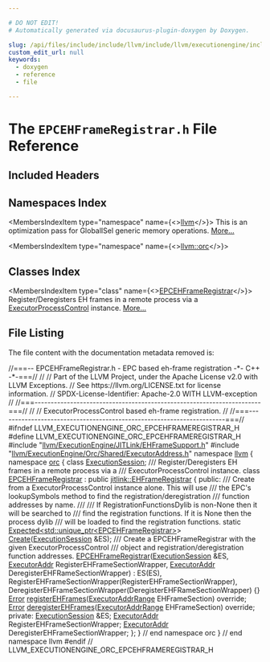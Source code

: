 ```yaml
---

# DO NOT EDIT!
# Automatically generated via docusaurus-plugin-doxygen by Doxygen.

slug: /api/files/include/include/llvm/include/llvm/executionengine/include/llvm/executionengine/orc/epcehframeregistrar-h
custom_edit_url: null
keywords:
  - doxygen
  - reference
  - file

---
```





# The `EPCEHFrameRegistrar.h` File Reference

<DoxygenPage pluginConfig={pluginConfig}>



## Included Headers

<IncludesList>
<IncludesListItem
  filePath="llvm/ExecutionEngine/JITLink/EHFrameSupport.h"
  permalink="/docs/api/files/include/include/llvm/include/llvm/executionengine/include/llvm/executionengine/jitlink/ehframesupport-h"
  isLocal="true" />
<IncludesListItem
  filePath="llvm/ExecutionEngine/Orc/Shared/ExecutorAddress.h"
  permalink="/docs/api/files/include/include/llvm/include/llvm/executionengine/include/llvm/executionengine/orc/include/llvm/executionengine/orc/shared/executoraddress-h"
  isLocal="true" />
</IncludesList>

## Namespaces Index

<MembersIndex>

<MembersIndexItem
  type="namespace"
  name={<><a href="/docs/api/namespaces/llvm">llvm</a></>}>
This is an optimization pass for GlobalISel generic memory operations. <a href="/docs/api/namespaces/llvm/#details">More...</a>
</MembersIndexItem>

<MembersIndexItem
  type="namespace"
  name={<><a href="/docs/api/namespaces/llvm/orc">llvm::orc</a></>}>
</MembersIndexItem>

</MembersIndex>

## Classes Index

<MembersIndex>

<MembersIndexItem
  type="class"
  name={<><a href="/docs/api/classes/llvm/orc/epcehframeregistrar">EPCEHFrameRegistrar</a></>}>
Register/Deregisters EH frames in a remote process via a <a href="/docs/api/classes/llvm/orc/executorprocesscontrol">ExecutorProcessControl</a> instance. <a href="/docs/api/classes/llvm/orc/epcehframeregistrar/#details">More...</a>
</MembersIndexItem>

</MembersIndex>


## File Listing

The file content with the documentation metadata removed is:

<ProgramListing>

<Link id="l00001" /><CodeLine lineNumber="1"><span class="doxyHighlightComment">//===-- EPCEHFrameRegistrar.h - EPC based eh-frame registration -&#42;- C++ -&#42;-===//</span></CodeLine>
<Link id="l00002" /><CodeLine lineNumber="2"><span class="doxyHighlightComment">//</span></CodeLine>
<Link id="l00003" /><CodeLine lineNumber="3"><span class="doxyHighlightComment">// Part of the LLVM Project, under the Apache License v2.0 with LLVM Exceptions.</span></CodeLine>
<Link id="l00004" /><CodeLine lineNumber="4"><span class="doxyHighlightComment">// See https://llvm.org/LICENSE.txt for license information.</span></CodeLine>
<Link id="l00005" /><CodeLine lineNumber="5"><span class="doxyHighlightComment">// SPDX-License-Identifier: Apache-2.0 WITH LLVM-exception</span></CodeLine>
<Link id="l00006" /><CodeLine lineNumber="6"><span class="doxyHighlightComment">//</span></CodeLine>
<Link id="l00007" /><CodeLine lineNumber="7"><span class="doxyHighlightComment">//===----------------------------------------------------------------------===//</span></CodeLine>
<Link id="l00008" /><CodeLine lineNumber="8"><span class="doxyHighlightComment">//</span></CodeLine>
<Link id="l00009" /><CodeLine lineNumber="9"><span class="doxyHighlightComment">// ExecutorProcessControl based eh-frame registration.</span></CodeLine>
<Link id="l00010" /><CodeLine lineNumber="10"><span class="doxyHighlightComment">//</span></CodeLine>
<Link id="l00011" /><CodeLine lineNumber="11"><span class="doxyHighlightComment">//===----------------------------------------------------------------------===//</span></CodeLine>
<Link id="l00012" /><CodeLine lineNumber="12"></CodeLine>
<Link id="l00013" /><CodeLine lineNumber="13"><span class="doxyHighlightPreprocessor">#ifndef LLVM&#95;EXECUTIONENGINE&#95;ORC&#95;EPCEHFRAMEREGISTRAR&#95;H</span></CodeLine>
<Link id="l00014" /><CodeLine lineNumber="14"><span class="doxyHighlightPreprocessor">#define LLVM&#95;EXECUTIONENGINE&#95;ORC&#95;EPCEHFRAMEREGISTRAR&#95;H</span></CodeLine>
<Link id="l00015" /><CodeLine lineNumber="15"></CodeLine>
<Link id="l00016" /><CodeLine lineNumber="16"><span class="doxyHighlightPreprocessor">#include &quot;<a href="/docs/api/files/include/include/llvm/include/llvm/executionengine/include/llvm/executionengine/jitlink/ehframesupport-h">llvm/ExecutionEngine/JITLink/EHFrameSupport.h</a>&quot;</span></CodeLine>
<Link id="l00017" /><CodeLine lineNumber="17"><span class="doxyHighlightPreprocessor">#include &quot;<a href="/docs/api/files/include/include/llvm/include/llvm/executionengine/include/llvm/executionengine/orc/include/llvm/executionengine/orc/shared/executoraddress-h">llvm/ExecutionEngine/Orc/Shared/ExecutorAddress.h</a>&quot;</span></CodeLine>
<Link id="l00018" /><CodeLine lineNumber="18"></CodeLine>
<Link id="l00019" /><CodeLine lineNumber="19"><span class="doxyHighlightKeyword">namespace </span><span class="doxyHighlight"><a href="/docs/api/namespaces/llvm">llvm</a> &#123;</span></CodeLine>
<Link id="l00020" /><CodeLine lineNumber="20"><span class="doxyHighlightKeyword">namespace </span><span class="doxyHighlight"><a href="/docs/api/namespaces/llvm/orc">orc</a> &#123;</span></CodeLine>
<Link id="l00021" /><CodeLine lineNumber="21"></CodeLine>
<Link id="l00022" /><CodeLine lineNumber="22"><span class="doxyHighlightKeyword">class </span><span class="doxyHighlight"><a href="/docs/api/classes/llvm/orc/executionsession">ExecutionSession</a>;</span></CodeLine>
<Link id="l00023" /><CodeLine lineNumber="23"></CodeLine>
<Link id="l00024" /><CodeLine lineNumber="24"><span class="doxyHighlightComment">/// Register/Deregisters EH frames in a remote process via a</span></CodeLine>
<Link id="l00025" /><CodeLine lineNumber="25"><span class="doxyHighlightComment">/// ExecutorProcessControl instance.</span></CodeLine>
<Link id="l00026" /><CodeLine lineNumber="26" lineLink="/docs/api/classes/llvm/orc/epcehframeregistrar"><span class="doxyHighlightKeyword">class </span><span class="doxyHighlight"><a href="/docs/api/classes/llvm/orc/epcehframeregistrar/#a97f1e87207a344201e6dfaf11a892ef3">EPCEHFrameRegistrar</a> : </span><span class="doxyHighlightKeyword">public</span><span class="doxyHighlight"> <a href="/docs/api/classes/llvm/jitlink/ehframeregistrar">jitlink::EHFrameRegistrar</a> &#123;</span></CodeLine>
<Link id="l00027" /><CodeLine lineNumber="27"><span class="doxyHighlightKeyword">public</span><span class="doxyHighlight">:</span></CodeLine>
<Link id="l00028" /><CodeLine lineNumber="28"><span class="doxyHighlightComment">  /// Create from a ExecutorProcessControl instance alone. This will use</span></CodeLine>
<Link id="l00029" /><CodeLine lineNumber="29"><span class="doxyHighlightComment">  /// the EPC&#39;s lookupSymbols method to find the registration/deregistration</span></CodeLine>
<Link id="l00030" /><CodeLine lineNumber="30"><span class="doxyHighlightComment">  /// function addresses by name.</span></CodeLine>
<Link id="l00031" /><CodeLine lineNumber="31"><span class="doxyHighlightComment">  ///</span></CodeLine>
<Link id="l00032" /><CodeLine lineNumber="32"><span class="doxyHighlightComment">  /// If RegistrationFunctionsDylib is non-None then it will be searched to</span></CodeLine>
<Link id="l00033" /><CodeLine lineNumber="33"><span class="doxyHighlightComment">  /// find the registration functions. If it is None then the process dylib</span></CodeLine>
<Link id="l00034" /><CodeLine lineNumber="34"><span class="doxyHighlightComment">  /// will be loaded to find the registration functions.</span></CodeLine>
<Link id="l00035" /><CodeLine lineNumber="35"><span class="doxyHighlight">  </span><span class="doxyHighlightKeyword">static</span><span class="doxyHighlight"> <a href="/docs/api/classes/llvm/expected">Expected&lt;std::unique&#95;ptr&lt;EPCEHFrameRegistrar&gt;</a>&gt;</span></CodeLine>
<Link id="l00036" /><CodeLine lineNumber="36"><span class="doxyHighlight">  <a href="/docs/api/classes/llvm/orc/epcehframeregistrar/#a51ea537174eddbd35adc24f8e2388b26">Create</a>(<a href="/docs/api/classes/llvm/orc/executionsession">ExecutionSession</a> &amp;ES);</span></CodeLine>
<Link id="l00037" /><CodeLine lineNumber="37"></CodeLine>
<Link id="l00038" /><CodeLine lineNumber="38"><span class="doxyHighlightComment">  /// Create a EPCEHFrameRegistrar with the given ExecutorProcessControl</span></CodeLine>
<Link id="l00039" /><CodeLine lineNumber="39"><span class="doxyHighlightComment">  /// object and registration/deregistration function addresses.</span></CodeLine>
<Link id="l00040" /><CodeLine lineNumber="40" lineLink="/docs/api/classes/llvm/orc/epcehframeregistrar/#a97f1e87207a344201e6dfaf11a892ef3"><span class="doxyHighlight">  <a href="/docs/api/classes/llvm/orc/epcehframeregistrar/#a97f1e87207a344201e6dfaf11a892ef3">EPCEHFrameRegistrar</a>(<a href="/docs/api/classes/llvm/orc/executionsession">ExecutionSession</a> &amp;ES,</span></CodeLine>
<Link id="l00041" /><CodeLine lineNumber="41"><span class="doxyHighlight">                      <a href="/docs/api/classes/llvm/orc/executoraddr">ExecutorAddr</a> RegisterEHFrameSectionWrapper,</span></CodeLine>
<Link id="l00042" /><CodeLine lineNumber="42"><span class="doxyHighlight">                      <a href="/docs/api/classes/llvm/orc/executoraddr">ExecutorAddr</a> DeregisterEHFRameSectionWrapper)</span></CodeLine>
<Link id="l00043" /><CodeLine lineNumber="43"><span class="doxyHighlight">      : ES(ES), RegisterEHFrameSectionWrapper(RegisterEHFrameSectionWrapper),</span></CodeLine>
<Link id="l00044" /><CodeLine lineNumber="44"><span class="doxyHighlight">        DeregisterEHFrameSectionWrapper(DeregisterEHFRameSectionWrapper) &#123;&#125;</span></CodeLine>
<Link id="l00045" /><CodeLine lineNumber="45"></CodeLine>
<Link id="l00046" /><CodeLine lineNumber="46"><span class="doxyHighlight">  <a href="/docs/api/classes/llvm/error">Error</a> <a href="/docs/api/classes/llvm/orc/epcehframeregistrar/#aec9f4a5af7ba95e48203991177abbc87">registerEHFrames</a>(<a href="/docs/api/structs/llvm/orc/executoraddrrange">ExecutorAddrRange</a> EHFrameSection) </span><span class="doxyHighlightKeyword">override</span><span class="doxyHighlight">;</span></CodeLine>
<Link id="l00047" /><CodeLine lineNumber="47"><span class="doxyHighlight">  <a href="/docs/api/classes/llvm/error">Error</a> <a href="/docs/api/classes/llvm/orc/epcehframeregistrar/#a922ae542738ce77e483913a9c763e3ba">deregisterEHFrames</a>(<a href="/docs/api/structs/llvm/orc/executoraddrrange">ExecutorAddrRange</a> EHFrameSection) </span><span class="doxyHighlightKeyword">override</span><span class="doxyHighlight">;</span></CodeLine>
<Link id="l00048" /><CodeLine lineNumber="48"></CodeLine>
<Link id="l00049" /><CodeLine lineNumber="49"><span class="doxyHighlightKeyword">private</span><span class="doxyHighlight">:</span></CodeLine>
<Link id="l00050" /><CodeLine lineNumber="50"><span class="doxyHighlight">  <a href="/docs/api/classes/llvm/orc/executionsession">ExecutionSession</a> &amp;ES;</span></CodeLine>
<Link id="l00051" /><CodeLine lineNumber="51"><span class="doxyHighlight">  <a href="/docs/api/classes/llvm/orc/executoraddr">ExecutorAddr</a> RegisterEHFrameSectionWrapper;</span></CodeLine>
<Link id="l00052" /><CodeLine lineNumber="52"><span class="doxyHighlight">  <a href="/docs/api/classes/llvm/orc/executoraddr">ExecutorAddr</a> DeregisterEHFrameSectionWrapper;</span></CodeLine>
<Link id="l00053" /><CodeLine lineNumber="53"><span class="doxyHighlight">&#125;;</span></CodeLine>
<Link id="l00054" /><CodeLine lineNumber="54"></CodeLine>
<Link id="l00055" /><CodeLine lineNumber="55"><span class="doxyHighlight">&#125; </span><span class="doxyHighlightComment">// end namespace orc</span></CodeLine>
<Link id="l00056" /><CodeLine lineNumber="56"><span class="doxyHighlight">&#125; </span><span class="doxyHighlightComment">// end namespace llvm</span></CodeLine>
<Link id="l00057" /><CodeLine lineNumber="57"></CodeLine>
<Link id="l00058" /><CodeLine lineNumber="58"><span class="doxyHighlightPreprocessor">#endif </span><span class="doxyHighlightComment">// LLVM&#95;EXECUTIONENGINE&#95;ORC&#95;EPCEHFRAMEREGISTRAR&#95;H</span></CodeLine>

</ProgramListing>


</DoxygenPage>
